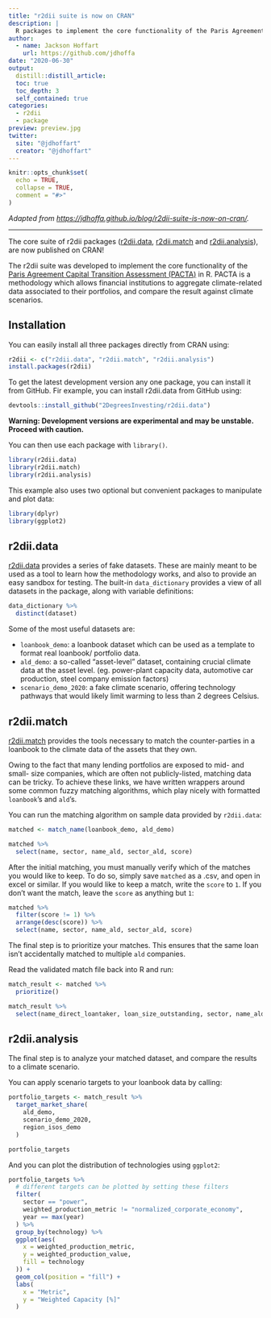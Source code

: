 ```yaml
---
title: "r2dii suite is now on CRAN"
description: |
  R packages to implement the core functionality of the Paris Agreement Capital Transition Assessment (PACTA)
author:
  - name: Jackson Hoffart
    url: https://github.com/jdhoffa
date: "2020-06-30"
output: 
  distill::distill_article:
  toc: true
  toc_depth: 3
  self_contained: true
categories:
  - r2dii
  - package
preview: preview.jpg
twitter:
  site: "@jdhoffart"
  creator: "@jdhoffart"
---
```


```r
knitr::opts_chunk$set(
  echo = TRUE,
  collapse = TRUE,
  comment = "#>"
)
```

_Adapted from <https://jdhoffa.github.io/blog/r2dii-suite-is-now-on-cran/>._

---

The core suite of r2dii packages ([r2dii.data](https://2degreesinvesting.github.io/r2dii.data/), [r2dii.match](https://2degreesinvesting.github.io/r2dii.match/) and [r2dii.analysis](https://2degreesinvesting.github.io/r2dii.analysis/)), are now published on CRAN!

The r2dii suite was developed to implement the core functionality of the [Paris Agreement Capital Transition Assessment (PACTA)](https://www.transitionmonitor.com/) in R. PACTA is a methodology which allows financial institutions to aggregate climate-related data associated to their portfolios, and compare the result against climate scenarios.

## Installation

You can easily install all three packages directly from CRAN using:

```r
r2dii <- c("r2dii.data", "r2dii.match", "r2dii.analysis")
install.packages(r2dii)
```

To get the latest development version any one package, you can install it from GitHub. Fir example, you can install r2dii.data from GitHub using:

```r
devtools::install_github("2DegreesInvesting/r2dii.data")
```

**Warning: Development versions are experimental and may be unstable. Proceed with caution.**

You can then use each package with `library()`.

```r
library(r2dii.data)
library(r2dii.match)
library(r2dii.analysis)
```

This example also uses two optional but convenient packages to manipulate and plot data:

```r
library(dplyr)
library(ggplot2)
```

## r2dii.data

[r2dii.data](https://2degreesinvesting.github.io/r2dii.data/) provides a series of fake datasets. These are mainly meant to be used as a tool to learn how the methodology works, and also to provide an easy sandbox for testing. The built-in `data_dictionary` provides a view of all datasets in the package, along with variable definitions:

```r
data_dictionary %>%
  distinct(dataset)
```

Some of the most useful datasets are:

* `loanbook_demo`: a loanbook dataset which can be used as a template to format real loanbook/ portfolio data. 
* `ald_demo`: a so-called "asset-level" dataset, containing crucial climate data at the asset level. (eg. power-plant capacity data, automotive car production, steel company emission factors)
* `scenario_demo_2020`: a fake climate scenario, offering technology pathways that would likely limit warming to less than 2 degrees Celsius. 

## r2dii.match

[r2dii.match](https://2degreesinvesting.github.io/r2dii.match/) provides the tools necessary to match the counter-parties in a loanbook to the climate data of the assets that they own. 

Owing to the fact that many lending portfolios are exposed to mid- and small- size companies, which are often not publicly-listed, matching data can be tricky. To achieve these links, we have written wrappers around some common fuzzy matching algorithms, which play nicely with formatted `loanbook`'s and `ald`'s. 

You can run the matching algorithm on sample data provided by `r2dii.data`:

```r
matched <- match_name(loanbook_demo, ald_demo)

matched %>%
  select(name, sector, name_ald, sector_ald, score)
```

After the initial matching, you must manually verify which of the matches you would like to keep. To do so, simply save `matched` as a .csv, and open in excel or similar. If you would like to keep a match, write the `score` to `1`. If you don't want the match, leave the `score` as anything but `1`:

```r
matched %>%
  filter(score != 1) %>%
  arrange(desc(score)) %>%
  select(name, sector, name_ald, sector_ald, score)
```

The final step is to prioritize your matches. This ensures that the same loan isn't accidentally matched to multiple `ald` companies. 

Read the validated match file back into R and run: 

```r
match_result <- matched %>%
  prioritize()

match_result %>%
  select(name_direct_loantaker, loan_size_outstanding, sector, name_ald)
```

## r2dii.analysis

The final step is to analyze your matched dataset, and compare the results to a climate scenario. 

You can apply scenario targets to your loanbook data by calling: 

```r
portfolio_targets <- match_result %>%
  target_market_share(
    ald_demo,
    scenario_demo_2020,
    region_isos_demo
  )

portfolio_targets
```

And you can plot the distribution of technologies using `ggplot2`:

```r
portfolio_targets %>%
  # different targets can be plotted by setting these filters
  filter(
    sector == "power",
    weighted_production_metric != "normalized_corporate_economy",
    year == max(year)
  ) %>%
  group_by(technology) %>%
  ggplot(aes(
    x = weighted_production_metric, 
    y = weighted_production_value, 
    fill = technology
  )) +
  geom_col(position = "fill") +
  labs(
    x = "Metric",
    y = "Weighted Capacity [%]"
  )
```
